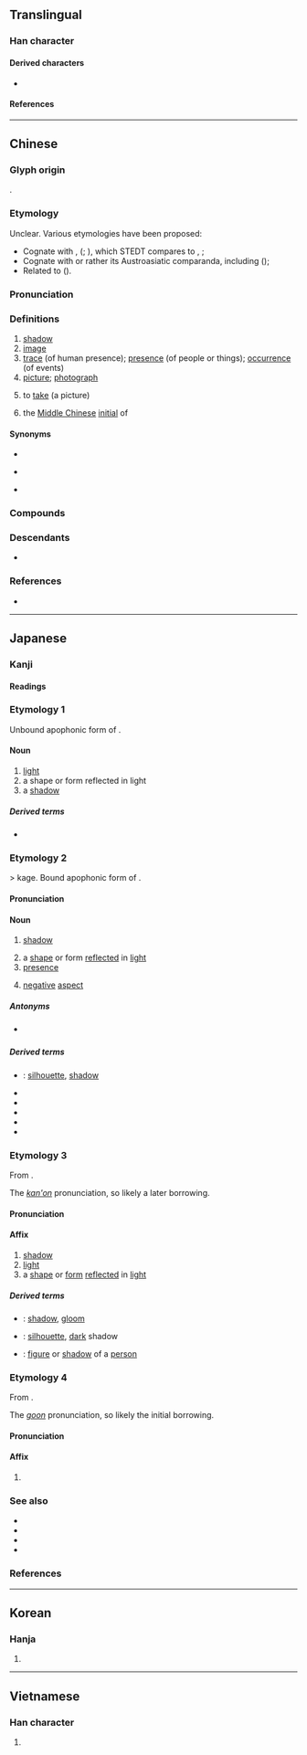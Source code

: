 {{character info}}
==Translingual==
{{stroke order|strokes=15}}

===Han character===
{{Han char|rn=59|rad=彡|as=12|sn=15|four=62922|canj=AFHHH|ids=⿰景彡}}

====Derived characters====
* {{l|mul|[[𡂵]], [[𤂖]], [[𥶩]]}}

====References====
{{Han ref|kx=0364.190|dkj=10019|dj=0684.050|hdz=20857.040|uh=5F71}}

----

==Chinese==
{{zh-forms|ss=𢒈}}

===Glyph origin===
{{Han etym}}
{{Han compound|景|彡|ls=psc|c1=p|c2=s}}.

===Etymology===
Unclear. Various etymologies have been proposed:
* Cognate with {{och-l|景|image}}, {{och-l|鏡|mirror}} ({{zh-ref|Wang, 1982}}; {{zh-ref|Baxter and Sagart, 2014}}), which STEDT compares to {{cog|tbq-kuk-pro|*klaaŋ-I}}, {{m|tbq-kuk-pro|*klaan-II||to shine; light; bright}};
* Cognate with {{och-l|英|brilliant; flower}} or rather its Austroasiatic comparanda, including {{cog|mkh-ban-pro|*ʔaːŋ||bright (light)}} ({{zh-ref|Schuessler, 2007}});
* Related to {{och-l|苑|garden}} ({{zh-ref|Schuessler, 2007}}).

===Pronunciation===
{{zh-pron
|m=yǐng,er=y
|m_note=yǐngr - “shadow; reflection; vague impression”
|m-s=yin3
|dg=йин2
|c=jing2,jeng2
|c_note=jing2 - literary; jeng2 - vernacular (rare)
|c-t=yen2,yiang2
|c-t_note=yen2 - literary; yiang2 - vernacular
|g=iang3/in3
|g_note=iang3 - vernacular; in3 - literary
|h=pfs=yáng;gd=yang3
|j=ing2
|mb=iǒ̤ng
|md=ōng/īng
|md_note=ōng - vernacular; īng - literary
|mn=ml,jj,na,ha,yc,zp,ct,tp,kh,lk,wh,hc,wq,mg,yl,tc,tn,tt,sg,pn,kl:iáⁿ/ml,jj,na,ha,yc,tw:ńg/zp:ngh/ml,jj,na,ha,yc,zp,ct,tp,kh,lk,kl:éng
|mn_note=iáⁿ - vernacular; ńg/ngh - vernacular (limited, e.g. {{zh-l|樹影|tr=-}}); éng - literary
|mn-t=ian2
|w=2in
|x=in3
|mc=y
|oc=y
|ma=
|cat=n,c:v
}}

===Definitions===
{{zh-hanzi}}

# [[shadow]]
# [[image]]
# [[trace]] (of human presence); [[presence]] (of people or things); [[occurrence]] (of events)
# [[picture]]; [[photograph]]
# {{lb|zh|Cantonese}} to [[take]] (a picture)
# {{zh-div|母}} {{lb|zh|Chinese linguistics}} the [[Middle Chinese]] [[initial]] of {{ltc-l|影}}

====Synonyms====
* {{s|shadow}}
{{zh-dial|影子}}
* {{s|picture}}
{{zh-dial|照片}}
* {{s|to take (a picture)}}
{{zh-syn-saurus|拍攝}}

===Compounds===
{{zh-der|電影:film, movie|影響:influence|三影郎中|不見人影|不見蹤影|二輪電影|人影|人影兒|伴唱影碟|來蹤去影|倒影|倩影|倫敦影展|側影|偶影|傍個影兒|儷影|儷影雙雙|光影|全景電影|刀光劍影|剪影|劇情影片|動畫影像|化為泡影|北非諜影|匿影藏形|半影|卡通電影|卦影|古人影子|合影|君影草|吠影吠聲|含沙射影|吹影鏤塵|商業影片|喜劇電影|坎城影展|報導攝影|夢幻泡影|天文攝影|如影相隨|如影隨形|孤形吊影|孤形單影|孤形隻影|孤身隻影|實況錄影|實驗電影|射影|小影|小電影|帆影|幻影|幽夢影|弄影|弓影杯蛇|弓影浮杯|弔影|張三影|形單影單|形單影支|形單影隻|形孤影寡|形孤影隻|形影|形影不離|形影相依|形影相弔|形影相追|形影相隨|形影相顧|形隻影單|彩影|影不離燈|影中蛇|影事|影人|影像|影像合成|影像處理|影兒|影劇|影占|影印|影印本|影印機|影友會|影后|影圈|影城|影堂|影塑|影壁|影壇|影子|影子內閣|影子政府|影子花|影宋抄本|影寫本|影射|影展|影帝|影帶|影形不離|影影|影影綽綽|影戤|影戲|影戲人兒|影星|影本|影格|影業|影燈|影片|影碟|影神|影視|影視卡|影評|影評家|影調|影調劇|影跡|影蹤|影身|影迷|影鈔本|影附|影院|影隻形單|影集|影音光碟|影音統碟|影響力|後影|從影|心影|息影|息影園林|息影林泉|成人電影|投影|投影機|投影片|投影畫|投影畫法|抱影|抹不著影|拍電影|捉影捕風|捉風捕影|捕影拿風|捕影繫風|捕風捉影|捕風繫影|掠影|探竿影草|推理電影|握風捕影|搏影|攝影|攝影室|攝影小說|攝影師|攝影棚|攝影機|放影機|放映影幕|數位影像|數位影碟|斂影逃形|新聞剪影|日不移影|暗影|暗香疏影|書影|有味電影|有感電影|有聲電影|有點影兒|望風捕影|望風撲影|木偶影片|杆影|杯弓蛇影|東京影展|杳無蹤影|柏林影展|柳影花陰|桑榆暮影|標高投影|水光雲影|沒形沒影|沒影兒|沒影子|沒有影兒|泡影|浮光掠影|潛影|潛骸竄影|灤州影|無形無影|無影無形|無影無蹤|無聲電影|無蹤無影|燭影搖紅|燭影斧聲|環幕電影|瓦影龜魚|畏影惡跡|畏影而走|留影|畫影圖形|疏影|疑影|皮影戲|真影|眼影|碟影機|碟影片|科幻電影|立竿見影|立體影像|立體影片|立體攝影|立體電影|竹影|紐約影展|紙上電影|縮影|縮影微捲|繪影繪聲|繪聲繪影|繫風捕影|美術電影|背影|航空攝影|萍蹤浪影|藏形匿影|藏頭漏影|蟾影|衣香鬢影|衾影無慚|複合攝影|負影|蹤影|躡影追風|身影|近焦攝影|迴清倒影|追蹤覓影|追風捕影|追風覓影|追風躡影|透視縮影|遙測影像|錄影|錄影帶|錄影機|錄影碟|錄影節目|錄放影機|鏤塵吹影|陰影|陰影法|隻影全無|隻身孤影|雁影分飛|雷射攝影|電影圈|電影小說|電影文化|電影明星|電影業|電影票|電影美術|電影藝術|電影街|電影語言|電影院|電視影像|電視影片|電視影集|露天電影|響答影隨|頭影|顧影|顧影弄姿|顧影自憐|顯影|顯微書影|駒影|驢皮影|高速攝影|鬼影|鬼影子|鬼影幢幢|魅影|麗影|黑影|黑白影片|龕影|黃色電影|知影:chai-iáⁿ|有影:yû-yáng|月影|燈影|雨影}}

===Descendants===
* {{desc|za|ingj|t=to take (a picture)|bor=1}}

===References===
* {{R:yue:Hanzi}}

{{zh-cat|Photography}}

----

==Japanese==

===Kanji===
{{ja-kanji|grade=c|rs=彡12}}

====Readings====
{{ja-readings
|goon=よう
|kanon=えい
|kun=かげ-
}}

===Etymology 1===
Unbound apophonic form of {{m|ja|影|tr=kaga}}.

====Noun====
{{ja-noun|かが}}

# [[light]]
# a shape or form reflected in light
# a [[shadow]]

=====Derived terms=====
* {{ja-r|鏡|かがみ}}

===Etymology 2===
{{ja-kanjitab|かげ|yomi=k}}
{{suffix|ja|影|tr1=kaga|い|tr2=i}} > kage. Bound apophonic form of {{m|ja|影|tr=kaga}}.

====Pronunciation====
{{ja-pron|yomi=k|かげ|acc=1|acc_ref=DJR,NHK}}

====Noun====
{{ja-noun|かげ}}

# [[shadow]]
#: {{ja-usex|[[馬]][[の]]'''影'''|うま の '''かげ'''|a '''shadow''' of a horse}}
# a [[shape]] or form [[reflected]] in [[light]]
# [[presence]]
#: {{ja-usex|[[この]][[町]][[は]]'''影'''[[が]][[薄い]][[。]]|この まち は '''かげ''' が うすい。|This town's '''presence''' is little.}}
# [[negative]] [[aspect]]
#: {{ja-usex|[[高度]] [[経済]] [[成長]] [[の]] '''影'''|こうど けいざい せいちょう の '''かげ'''|the '''negative aspect''' of the high economic growth}}

=====Antonyms=====
* {{sense|negative aspect}} {{ja-r|光|ひかり|[[positive]] [[aspect]]}}

=====Derived terms=====
{{der-top}}
* {{ja-r|影%法%師|かげ%ぼう%し}}: [[silhouette]], [[shadow]]
* {{ja-r|月%影|つき%かげ}}
* {{ja-r|空%影|そら%かげ}}
* {{ja-r|山%影|やま%かげ}}
* {{ja-r|闇%影|やみ%かげ}}
* {{ja-r|日%影|ひ%かげ}}
{{der-bottom}}

===Etymology 3===
{{ja-kanjitab|えい|yomi=kanon}}
From {{der|ja|ltc|sort=えい|-}} {{ltc-l|影}}.

The ''[[漢音#Japanese|kan'on]]'' pronunciation, so likely a later borrowing.

====Pronunciation====
{{ja-pron|えい|y=kanon}}

====Affix====
{{ja-pos|affix|えい}}

# [[shadow]]
# [[light]]
# a [[shape]] or [[form]] [[reflect]]ed in [[light]]

=====Derived terms=====
{{der-top}}
* {{ja-r|暗%影|あん%えい}}: [[shadow]], [[gloom]]
* {{ja-r|黒%影|こく%えい}}: [[silhouette]], [[dark]] shadow
* {{ja-r|人%影|じん%えい}}: [[figure]] or [[shadow]] of a [[person]]
{{der-bottom}}

===Etymology 4===
{{ja-kanjitab|よう|yomi=goon}}
From {{der|ja|ltc|sort=よう|-}} {{ltc-l|影}}.

The ''[[呉音#Japanese|goon]]'' pronunciation, so likely the initial borrowing.

====Pronunciation====
{{ja-pron|よう|y=goon}}

====Affix====
{{ja-pos|affix|よう}}

# {{lb|ja|rare}} {{alternative form of|ja|影|tr=ei}}

===See also===
* {{ja-r|陰|かげ}}
* {{ja-r|日%陰|ひ%かげ}}
* {{ja-r|陰%影|いん%えい}}
* {{ja-r|おかげ}}

===References===
<references/>

----

==Korean==

===Hanja===
{{ko-hanja|그림자|영}}

# {{hanja form of|영|[[shadow]]}}

----

==Vietnamese==

===Han character===
{{vi-readings|reading=ảnh|rs=彡12}}

# {{rfdef|vi|sort=彡12}}
